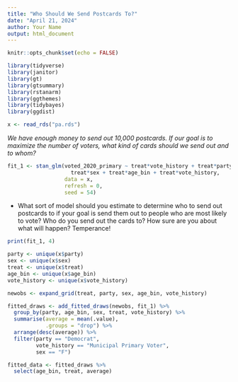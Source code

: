 ```yaml
---
title: "Who Should We Send Postcards To?"
date: "April 21, 2024"
author: Your Name
output: html_document
---
```



```r
knitr::opts_chunk$set(echo = FALSE)

library(tidyverse)
library(janitor)
library(gt)
library(gtsummary)
library(rstanarm)
library(ggthemes)
library(tidybayes)
library(ggdist)

x <- read_rds("pa.rds")
```

*We have enough money to send out 10,000 postcards. If our goal is to maximize the number of voters, what kind of cards should we send out and to whom?*

```r
fit_1 <- stan_glm(voted_2020_primary ~ treat*vote_history + treat*party + 
                    treat*sex + treat*age_bin + treat*vote_history,
                  data = x,
                  refresh = 0,
                  seed = 54)
```

* What sort of model should you estimate to determine who to send out postcards to if your goal is send them out to people who are most likely to vote? Who do you send out the cards to? How sure are you about what will happen? Temperance!

```r
print(fit_1, 4)
```
```r

party <- unique(x$party)
sex <- unique(x$sex)
treat <- unique(x$treat)
age_bin <- unique(x$age_bin)
vote_history <- unique(x$vote_history)

newobs <- expand_grid(treat, party, sex, age_bin, vote_history)

fitted_draws <- add_fitted_draws(newobs, fit_1) %>%
  group_by(party, age_bin, sex, treat, vote_history) %>% 
  summarise(average = mean(.value),
            .groups = "drop") %>%
  arrange(desc(average)) %>%
  filter(party == "Democrat",
         vote_history == "Municipal Primary Voter",
         sex == "F")

fitted_data <- fitted_draws %>%
  select(age_bin, treat, average)


```

